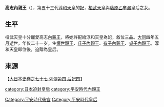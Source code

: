 '''高志內親王'''（{{bd|789年||809年|6月23日|catIdx=高}}），第五十三代[[淳和天皇|淳和天皇]]的[[妃|妃]]，[[桓武天皇|桓武天皇]]與[[藤原乙牟漏|藤原乙牟漏]]皇后之女。

== 生平 ==

桓武天皇十分寵愛高志[[內親王|內親王]]，將她許配給淳和天皇為妃，敘位三品。[[大同_(平城天皇)|大同]]四年五月逝世，年仅二十一岁。生[[恒世親王|恒世親王]]、[[氏子內親王|氏子內親王]]、[[有子內親王|有子內親王]]、[[貞子內親王|貞子內親王]]。淳和天皇即位後，追贈為皇后。

==來源==

【[http://miko.org/~uraki/kuon/furu/text/dainihonsi/dns077.htm#36 大日本史卷之七十七 列傳第四 后妃四]】


{{平安時代皇后}}


[[Category:平安時代後宮|Category:平安時代後宮]]
[[category:日本追封皇后|category:日本追封皇后]]
[[category:平安時代內親王|category:平安時代內親王]]
[[Category:平安時代皇后|Category:平安時代皇后]]